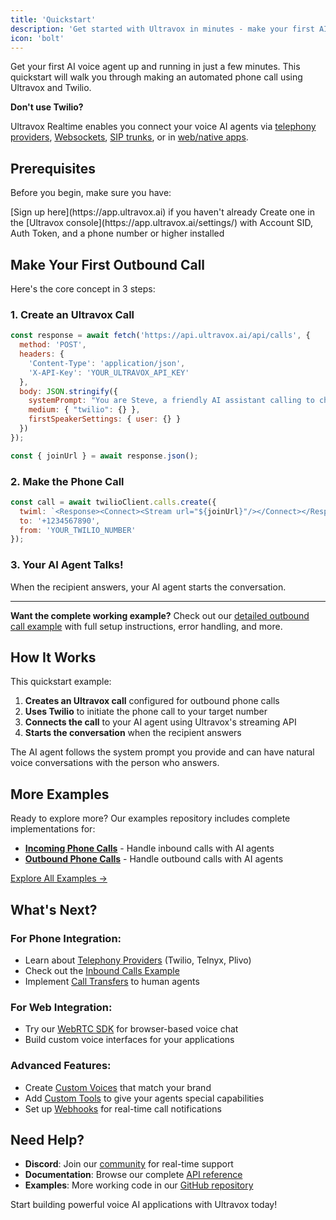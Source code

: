 ```yaml
---
title: 'Quickstart'
description: 'Get started with Ultravox in minutes - make your first AI voice call.'
icon: 'bolt'
---
```


Get your first AI voice agent up and running in just a few minutes. This quickstart will walk you through making an automated phone call using Ultravox and Twilio.

<Note>
<b>Don't use Twilio?</b>

Ultravox Realtime enables you connect your voice AI agents via [telephony providers](/telephony/overview), [Websockets](/apps/websockets), [SIP trunks](/telephony/sip), or in [web/native apps](/apps/overview).
</Note>

## Prerequisites

Before you begin, make sure you have:

<Steps>
  <Step title="Ultravox account">[Sign up here](https://app.ultravox.ai) if you haven't already</Step>
  <Step title="API key">Create one in the [Ultravox console](https://app.ultravox.ai/settings/)</Step>
  <Step title="Twilio account">with Account SID, Auth Token, and a phone number</Step>
  <Step title="Node.js 20">or higher installed</Step>
</Steps>

## Make Your First Outbound Call

Here's the core concept in 3 steps:

### 1. Create an Ultravox Call
```javascript
const response = await fetch('https://api.ultravox.ai/api/calls', {
  method: 'POST',
  headers: {
    'Content-Type': 'application/json',
    'X-API-Key': 'YOUR_ULTRAVOX_API_KEY'
  },
  body: JSON.stringify({
    systemPrompt: "You are Steve, a friendly AI assistant calling to check in.",
    medium: { "twilio": {} },
    firstSpeakerSettings: { user: {} }
  })
});

const { joinUrl } = await response.json();
```

### 2. Make the Phone Call
```javascript
const call = await twilioClient.calls.create({
  twiml: `<Response><Connect><Stream url="${joinUrl}"/></Connect></Response>`,
  to: '+1234567890',
  from: 'YOUR_TWILIO_NUMBER'
});
```

### 3. Your AI Agent Talks!
When the recipient answers, your AI agent starts the conversation.

---

**Want the complete working example?** Check out our [detailed outbound call example](./examples/outbound-phone-call) with full setup instructions, error handling, and more.

## How It Works

This quickstart example:

1. **Creates an Ultravox call** configured for outbound phone calls
2. **Uses Twilio** to initiate the phone call to your target number
3. **Connects the call** to your AI agent using Ultravox's streaming API
4. **Starts the conversation** when the recipient answers

The AI agent follows the system prompt you provide and can have natural voice conversations with the person who answers.

## More Examples

Ready to explore more? Our examples repository includes complete implementations for:

- **[Incoming Phone Calls](./examples/inbound-phone-call)** - Handle inbound calls with AI agents
- **[Outbound Phone Calls](./examples/outbound-phone-call)** - Handle outbound calls with AI agents

[Explore All Examples →](https://github.com/ultravox-ai/ultravox-examples)

## What's Next?

### For Phone Integration:
- Learn about [Telephony Providers](/telephony/supported-providers) (Twilio, Telnyx, Plivo)
- Check out the [Inbound Calls Example](/gettingstarted/examples/inbound-phone-call)
- Implement [Call Transfers](/telephony/call-transfers) to human agents

### For Web Integration:
- Try our [WebRTC SDK](/apps/sdks) for browser-based voice chat
- Build custom voice interfaces for your applications

### Advanced Features:
- Create [Custom Voices](/voices/cloning) that match your brand
- Add [Custom Tools](/tools/custom/overview) to give your agents special capabilities
- Set up [Webhooks](/webhooks/overview) for real-time call notifications

## Need Help?

- **Discord**: Join our [community](https://discord.gg/62X253zeWB) for real-time support
- **Documentation**: Browse our complete [API reference](/api-reference)
- **Examples**: More working code in our [GitHub repository](https://github.com/ultravox-ai/ultravox-examples)

Start building powerful voice AI applications with Ultravox today!
